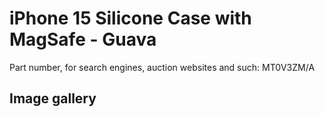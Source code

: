 
# iPhone 15 Silicone Case with MagSafe - Guava

Part number, for search engines, auction websites and such: MT0V3ZM/A

## Image gallery

<div style={{ width: "768px" }}>
  <GalleryComponent
    images={[
      {
        original: "/everysource/MT0V3.png",
        thumbnail: "/everypreview/MT0V3.png",
      },
      {
        original: "/everysource/MT0V3_AV1.png",
        thumbnail: "/everypreview/MT0V3_AV1.png",
      },
      {
        original: "/everysource/MT0V3_AV2.png",
        thumbnail: "/everypreview/MT0V3_AV2.png",
      },
      {
        original: "/everysource/MT0V3_AV3.png",
        thumbnail: "/everypreview/MT0V3_AV3.png",
      },
      {
        original: "/everysource/MT0V3_AV4.png",
        thumbnail: "/everypreview/MT0V3_AV4.png",
      },
      {
        original: "/everysource/MT0V3_AV5.png",
        thumbnail: "/everypreview/MT0V3_AV5.png",
      },
      {
        original: "/everysource/MT0V3_AV6.png",
        thumbnail: "/everypreview/MT0V3_AV6.png",
      }
    ]}
  />
</div>